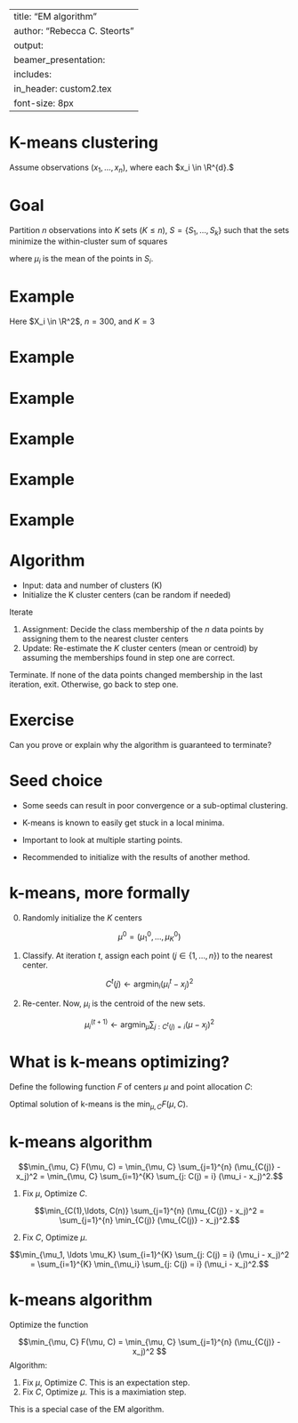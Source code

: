
---
title: "EM algorithm"
author: "Rebecca C. Steorts"
output: 
     beamer_presentation:
      includes: 
          in_header: custom2.tex
font-size: 8px
---


K-means clustering
===

Assume observations $(x_1, \ldots, x_n)$, where each $x_i \in \R^{d}.$

Goal
===

Partition $n$ observations into $K$ sets ($K \leq n$), $S = \{ S_1, \ldots, S_k \}$
such that the sets minimize the within-cluster sum of squares

\begin{align}
\text{argmin}_{S} \sum_{i=1}^K \sum_{x_j \in S_i} (x_j - \mu_i)^2,
\end{align}

where $\mu_i$ is the mean of the points in $S_i$.

Example
===

Here $X_i \in \R^2$, $n=300$, and $K=3$

Example
===

\begin{center}
\includegraphics[width=0.8\textwidth]{km0.pdf}
\end{center}

Example
===

\begin{center}
\includegraphics[width=0.8\textwidth]{km1.pdf} 
\end{center}

Example
===

\begin{center}
\includegraphics[width=0.8\textwidth]{km2.pdf} \\
\end{center}

Example
===

\begin{center}
\includegraphics[width=0.8\textwidth]{km3.pdf} 
\end{center}

Example
===

\begin{center}
\includegraphics[width=0.8\textwidth]{km9.pdf} 
\end{center}

Algorithm
===

- Input: data and number of clusters (K)
- Initialize the K cluster centers (can be random if needed)

Iterate

1. Assignment: Decide the class membership of the $n$ data points by assigning them to the nearest cluster centers
2. Update: Re-estimate the $K$ cluster centers (mean or centroid) by assuming the memberships found in step one are correct.

Terminate. If none of the data points changed membership in the last iteration, exit. Otherwise, go back to step one.

Exercise
===

Can you prove or explain why the algorithm is guaranteed to terminate? 

<!-- Solution -->
<!-- === -->

<!-- Recall our function we want to minimize:  -->

<!-- \begin{align} -->
<!-- \text{argmin}_{S} \sum_{i=1}^K \sum_{x_j \in S_i} (x_j - \mu_i)^2, -->
<!-- \end{align} -->

<!-- The function above is always non-negative.  -->

<!-- 1. Assignment: data points are assigned to the nearest centroid, which either keeps  -->
<!-- the function the same or decreases it. -->
<!-- 2. Update: The centroids are recalculated as the mean of assigned points, which also results in the function  -->
<!-- either remaining the same or decreases it.  -->

<!-- Because we a non-increasing function that is bounded below (it cannot go below 0), it must eventually reach a point where it cannot decrease any further. This means that the assignments of points to clusters will no longer change after a finite number of iterations. -->

Seed choice
===

- Some seeds can result in poor convergence or a sub-optimal clustering. 

- K-means is known to easily get stuck in a local minima. 

- Important to look at multiple starting points. 

- Recommended to initialize with the results of another method. 

k-means, more formally
===

0. Randomly initialize the $K$ centers

$$\mu^{0} = (\mu_1^0, \ldots, \mu_K^0)$$

1. Classify. At iteration $t$, assign each point ($j \in \{1, \ldots, n\}$) to the nearest center.

$$C^t(j) \leftarrow \text{argmin}_i (\mu_i^t - x_j)^2$$

2. Re-center. Now, $\mu_i$ is the centroid of the new sets. 

$$\mu_i^{(t+1)} \leftarrow \text{argmin}_{\mu} \sum_{j: C^t(j) = i} (\mu - x_j)^2$$

What is k-means optimizing?
===

Define the following function $F$ of centers $\mu$ and point allocation $C$:

\begin{align}
\mu &= (\mu_1, \ldots, \mu_K) \\
C &= (C(1), \ldots, C(n))
\end{align}

\begin{align}
F(\mu, C)
&= \sum_{j=1}^{n} (\mu_{C(j)} - x_j)^2 \\
&= \sum_{i=1}^{K} \sum_{j: C(j) = i} (\mu_i - x_j)^2
\end{align}

Optimal solution of k-means is the $\min_{\mu, C} F(\mu, C).$

k-means algorithm
===

$$\min_{\mu, C} F(\mu, C) = \min_{\mu, C} \sum_{j=1}^{n} (\mu_{C(j)} - x_j)^2 
= \min_{\mu, C} \sum_{i=1}^{K} \sum_{j: C(j) = i} (\mu_i - x_j)^2.$$

1. Fix $\mu,$ Optimize $C.$

$$\min_{C(1),\ldots, C(n)}  \sum_{j=1}^{n} (\mu_{C(j)} - x_j)^2 
= \sum_{j=1}^{n} \min_{C(j)} (\mu_{C(j)} - x_j)^2.$$
\textcolor{blue}{assigns each point to the nearest cluster center}

2. Fix $C,$ Optimize $\mu.$

$$\min_{\mu_1, \ldots \mu_K} 
\sum_{i=1}^{K} \sum_{j: C(j) = i} (\mu_i - x_j)^2
= \sum_{i=1}^{K} \min_{\mu_i} \sum_{j: C(j) = i} (\mu_i - x_j)^2.$$
\textcolor{blue}{re-centers the mean or centroid}

k-means algorithm
===

Optimize the function

$$\min_{\mu, C} F(\mu, C) = \min_{\mu, C} \sum_{j=1}^{n} (\mu_{C(j)} - x_j)^2 
$$
Algorithm:

1. Fix $\mu$, Optimize $C.$ This is an expectation step.  
2. Fix $C$, Optimize $\mu.$ This is a maximiation step. 

This is a special case of the EM algorithm. 
